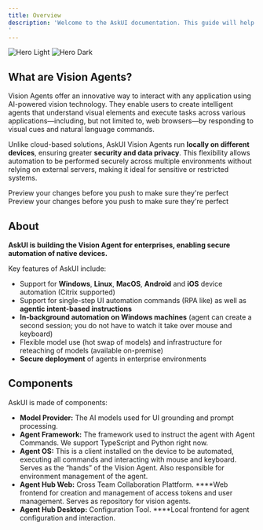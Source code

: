 ```yaml
---
title: Overview
description: 'Welcome to the AskUI documentation. This guide will help you understand what Vision Agents are, their key features, benefits, and how they can empower you to build intelligent UI agents using AI vision technology.
'
---
```


<img
  className="block dark:hidden"
  src="./images/agent-os.png"
  alt="Hero Light"
/>
<img
  className="hidden dark:block"
  src="./images/agent-os.png"
  alt="Hero Dark"
/>

## What are Vision Agents?

Vision Agents offer an innovative way to interact with any application using AI-powered vision technology. They enable users to create intelligent agents that understand visual elements and execute tasks across various applications—including, but not limited to, web browsers—by responding to visual cues and natural language commands. 

Unlike cloud-based solutions, AskUI Vision Agents run **locally on different devices**, ensuring greater **security and data privacy**. This flexibility allows automation to be performed securely across multiple environments without relying on external servers, making it ideal for sensitive or restricted systems.

<CardGroup cols={2}>
  <Card
    title="Installation Guide"
    icon="book"
    href="/introduction/02-getting-started/02-installation-guide"
  >
      Preview your changes before you push to make sure they're perfect

  </Card>
  <Card
    title="Quickstart Tutorial"
    icon="lightbulb"
    href="/introduction/02-getting-started/03-quickstart"
  >
    Preview your changes before you push to make sure they're perfect
  </Card>
</CardGroup>

## About

**AskUI is building the Vision Agent for enterprises, enabling secure automation of native devices.**

Key features of AskUI include:

- Support for **Windows**, **Linux**, **MacOS**, **Android** and **iOS** device automation (Citrix supported)
- Support for single-step UI automation commands (RPA like) as well as **agentic intent-based instructions**
- **In-background automation on Windows machines** (agent can create a second session; you do not have to watch it take over mouse and keyboard)
- Flexible model use (hot swap of models) and infrastructure for reteaching of models (available on-premise)
- **Secure deployment** of agents in enterprise environments


## Components

AskUI is made of components:

- **Model Provider:** The AI models used for UI grounding and prompt processing.
- **Agent Framework:** The framework used to instruct the agent with Agent Commands. We support TypeScript and Python right now.
- **Agent OS:** This is a client installed on the device to be automated, executing all commands and interacting with mouse and keyboard. Serves as the “hands” of the Vision Agent. Also responsible for environment management of the agent.
- **Agent Hub Web:** Cross Team Collaboration Plattform. ****Web frontend for creation and management of access tokens and user management. Serves as repository for vision agents.
- **Agent Hub Desktop:** Configuration Tool. ****Local frontend for agent configuration and interaction. 



	

